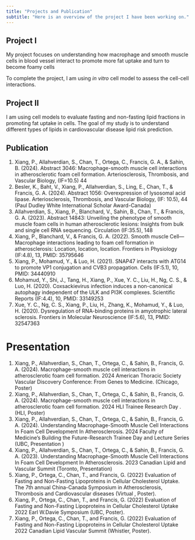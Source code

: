 ```yaml
---
title: "Projects and Publication"
subtitle: "Here is an overview of the project I have been working on."
---
```


## Project I

My project focuses on understanding how macrophage and smooth muscle cells in blood vessel interact to promote more fat uptake and turn to become foamy cells

To complete the project, I am using *in vitro* cell model to assess the cell-cell interactions.

## **Project II**

I am using cell models to evaluate fasting and non-fasting lipid fractions in promoting fat uptake in cells. The goal of my study is to understand different types of lipids in cardiovascular disease lipid risk prediction.

## **Publication**

1.  Xiang, P., Allahverdian, S., Chan, T., Ortega, C., Francis, G. A., & Sahin, B. (2024). Abstract 3046: Macrophage-smooth muscle cell interactions in atherosclerotic foam cell formation. Arteriosclerosis, Thrombosis, and Vascular Biology, (IF=10.5) 44
2.  Besler, K., Baht, V., Xiang, P., Allahverdian, S., Ling, E., Chan, T., & Francis, G. A. (2024). Abstract 1056: Overexpression of lysosomal acid lipase. Arteriosclerosis, Thrombosis, and Vascular Biology, (IF: 10.5), 44 (Paul Dudley White International Scholar Award-Canada)
3.  Allahverdian, S., Xiang, P., Blanchard, V., Sahin, B., Chan, T., & Francis, G. A. (2023). Abstract 14843: Unveiling the phenotype of smooth muscle foam cells in human atherosclerotic lesions: Insights from bulk and single cell RNA sequencing. Circulation (IF:35.5), 148
4.  Xiang, P., Blanchard, V., & Francis, G. A. (2022). Smooth muscle Cell—Macrophage interactions leading to foam cell formation in atherosclerosis: Location, location, location. Frontiers in Physiology (IF:4.8), 13, PMID: 35795646
5.  Xiang, P., Mohamud, Y., & Luo, H. (2021). SNAP47 interacts with ATG14 to promote VP1 conjugation and CVB3 propagation. Cells (IF:5.1), 10, PMID: 34440910
6.  Mohamud, Y., Shi, J., Tang, H., Xiang, P., Xue, Y. C., Liu, H., Ng, C. S., & Luo, H. (2020). Coxsackievirus infection induces a non-canonical autophagy independent of the ULK and PI3K complexes. Scientific Reports (IF:4.4), 10, PMID: 33149253
7.  Xue, Y. C., Ng, C. S., Xiang, P., Liu, H., Zhang, K., Mohamud, Y., & Luo, H. (2020). Dysregulation of RNA-binding proteins in amyotrophic lateral sclerosis. Frontiers in Molecular Neuroscience (IF:5.6), 13, PMID: 32547363

# Presentation

1.  Xiang, P., Allahverdian, S., Chan, T., Ortega, C., & Sahin, B., Francis, G. A. (2024). Macrophage-smooth muscle cell interactions in atherosclerotic foam cell formation. 2024 American Thoracic Society Vascular Discovery Conference: From Genes to Medicine. (Chicago, Poster)
2.  Xiang, P., Allahverdian, S., Chan, T., Ortega, C., & Sahin, B., Francis, G. A. (2024). Macrophage-smooth muscle cell interactions in atherosclerotic foam cell formation. 2024 HLI Trainee Research Day . (HLI, Poster)
3.  Xiang, P., Allahverdian, S., Chan, T., Ortega, C., & Sahin, B., Francis, G. A. (2024). Understanding Macrophage-Smooth Muscle Cell Interactions In Foam Cell Development In Atherosclerosis. 2024 Faculty of Medicine's Building the Future-Research Trainee Day and Lecture Series (UBC, Presentation )
4.  Xiang, P., Allahverdian, S., Chan, T., Ortega, C., & Sahin, B., Francis, G. A. (2023). Understanding Macrophage-Smooth Muscle Cell Interactions In Foam Cell Development In Atherosclerosis. 2023 Canadian Lipid and Vascular Summit (Toronto, Presentation)
5.  Xiang, P., Ortega, C., Chan, T., and Francis, G. (2022) Evaluation of Fasting and Non-Fasting Lipoproteins in Cellular Cholesterol Uptake. The 7th annual China-Canada Symposium in Atherosclerosis, Thrombosis and Cardiovascular diseases (Virtual , Poster).
6.  Xiang, P., Ortega, C., Chan, T., and Francis, G. (2022) Evaluation of Fasting and Non-Fasting Lipoproteins in Cellular Cholesterol Uptake 2022 Earl W.Davie Symposium (UBC, Poster).
7.  Xiang, P., Ortega, C., Chan, T., and Francis, G. (2022) Evaluation of Fasting and Non-Fasting Lipoproteins in Cellular Cholesterol Uptake 2022 Canadian Lipid Vascular Summit (Whistler, Poster).
